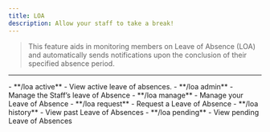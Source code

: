 ```yaml
---
title: LOA
description: Allow your staff to take a break!
---
```

> This feature aids in monitoring members on Leave of Absence (LOA) and automatically sends notifications upon the conclusion of their specified absence period.
---

<AccordionGroup>
  <Accordion title="Commands">
- **/loa active** - View active leave of absences.
- **/loa admin** - Manage the Staff’s leave of Absence 
- **/loa manage** - Manage your Leave of Absence
- **/loa request** - Request a Leave of Absence 
- **/loa history** - View past Leave of Absences 
- **/loa pending** - View pending Leave of Absences 

  </Accordion>
</AccordionGroup>
